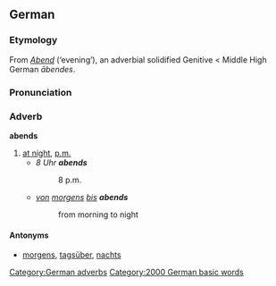 ==German==

===Etymology===
From ''[[Abend]]'' (‘evening’), an adverbial solidified Genitive < Middle High German ''ābendes''.

===Pronunciation===
{{IPA|[ˈaːbnts]}}

===Adverb===
'''abends'''

# [[at night]], [[p.m.]]
#* ''8 Uhr '''abends'''''
#*: 8 p.m.
#* ''[[von]] [[morgens]] [[bis]] '''abends'''''
#*: from morning to night

====Antonyms====
*[[morgens]], [[tagsüber]], [[nachts]]

[[Category:German adverbs]]
[[Category:2000 German basic words]]